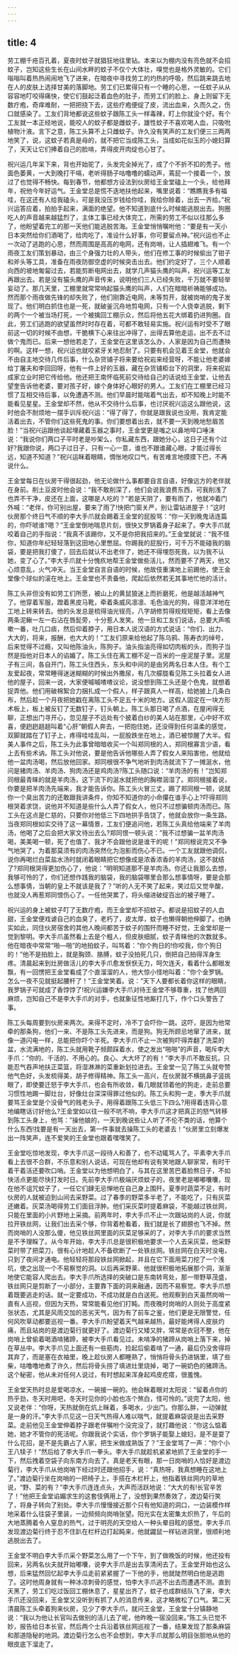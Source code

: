 ```yaml
---
---
---
```

title: 4
---



劳工棚千疮百孔着，夏夜时蚊子就猖狂地往里钻。本来以为棚内没有亮色就不会招蚊子，岂知这些生长在山间水畔的蚊子不仅个大体壮，嗅觉也是格外灵敏的。它们嗡嗡叫着热热闹闹地飞了进来，在暗夜中寻找劳工的灼热的呼吸，然后跳来跳去地在人的皮肤上选择甘美的落脚地。劳工们已累得只有一个睡的心思，一任蚊子从从容容地叮咬得痛快，使它们鼓起泛着血色的肚子，而劳工们的脸上、身上则留下无数疔疱，奇痒难耐，一把把挠下去，这些疗疱便绽了皮，流出血来，久而久之，伤口就感染了。工友们背地都说这些蚊子跟陈工头一样毒辣，盯上你就没个好。有个工友就一本正经地说，能咬人的蚊子都是雌蚊子，雄性蚊子不喜欢喝人血，只吸吮植物汁液。言下之意，陈工头算不上只雌蚊子。许久没有笑声的工友们便三三两两地笑了，说，这蚊子若真是母的，就不把它当成陈工头，当成如花似玉的小媳妇算了，天天让它们捧着自己的脸啃，弄得皮开肉绽也心甘了。

祝兴运几年呆下来，背也开始驼了，头发完全掉光了，成了个不折不扣的秃子。他面色萎黄，一大到晚打干嗝，老听得肠子咕噜噜的蠕动声，蔫屁一个接着一个，放过了也觉得不畅快。每到春节，他都想方设法到伙房给王金堂磕上一个头，给他拜年，祝他今年好运气。王金堂总是慌不迭地扶他起来，嘴里说着：“瞧瞧我多有福哇，在这还有人给我磕头，可是我没压岁钱给你哇，我给你赊着，出去一齐给。”祝兴运答应着，拍拍手起来，满面的绝望。他不知道到底什么时候能逃脱出去。狗圈吃人的声音越来越猛烈了，主体工事已经大体完工，所需的劳工不似以往那么多了，他盼望着完工的那一天他们能逃脱苦海。王金堂悄悄嘱咐他：“要是有一天小日本突然给你们酒喝了，给肉吃了，准设什么好事，你可要留点神。”祝兴运也不止一次动了逃跑的心思，然而周围是高高的电网，还有岗哨，让人插翅难飞。有一个雨夜工友们策划暴动，由三个身强力壮的人带头，他们在修工事的时候偷出了钳子和斧头等工具，准备在雨夜防御空虚的时候突击出去。他们约定好了，三个人顺着向西的坡地匍匐过去，若能剪断电网出去，就学几声猫头鹰的叫声，祝兴运等工友再跟出去。若是没有猫头鹰的声音传来，说明他们三人已经失败，千万就不要轻举妄动了。那几天里，工棚里就常常响起猫头鹰的叫声，人们在暗暗祈祷能够成功。然而那个雨夜做先锋的却失败了，他们刚靠近电网，未等剪开，就被岗哨的鬼子发现了。他们明白抓住也是一死，就破釜沉舟地剪电网，只有一个人侥幸逃脱，剩下的两个一个被当场打死，一个被擒回工棚示众，然后将他五花大绑着扔进狗圈。自此，劳工们逃跑的欲望虽然时时存在着，可都不敢轻易实施。祝兴运有时受不了眼前这一切的时候不由想，干脆横下心来往出冲得了，出得去算他走运，出不去不过做个鬼而已。后来一想他若走了，王金堂在这里该怎么办，人家是因为自己而遭殃的啊。这样一想，祝兴运也就咬紧牙关地忍耐了。只要有机会见着王金堂，他就会不由自主地交待几件后事，什么杂货铺子将来要给祝岩来经营呀，不能让他老婆嫁给丁屠夫和李回回呀，他有一件上好的玉器，藏在杂货铺柜台下的洞里，将来祝岩成家立业时把它传给他。他还把王南怀临死前交待给自己的话说给王金堂，让他去望奎告诉他老婆，要对孩子好，嫁个身体好心眼好的男人。工友们在工棚里已经习惯了互相交待后事，以免遭遇不测。他们早晨时能喘着气出去，却不知晚上时能不能看见星星。王金堂却不然，他从不交待什么后事，也讨厌祝兴运这么跟他说，这时他会不耐烦地一摆手训斥祝兴运：“得了得了，你就是跟我说也没用，我肯定能活着出去，不管你们这些死鬼的事。你们要想着出去，就不要一天到晚地愁眉苦脸！”当祝兴运跟他谈起埋藏着玉器之事时，王金堂更是嗤之以鼻地啐口唾沫说：“我说你们两口子平时老是吵架么，你私藏东西，跟她分心，这日子还有个过好?我跟你说，两口子过日子，只有一心一意，谁也不跟谁藏心眼，才能过得长远，知道不知道？”祝兴运眯着眼睛，惆怅地叹口气，有苦难言地摸摸下巴，不再说什么。

王金堂每日在伙房干得很起劲，他无论做什么事都要自言自语，好像远方的老伴就在身前。削土豆皮时他会说：“我不敢削深了，他们会说我浪费东西，可我削浅了也弄不干净，皮还在上面，这哪是人吃的？”若是天阴了，要有雨了，他就冲着门外喊：“老伴，你可别出屋，要来了雨了!快把门窗关严，别让雷钻进屋子！”这时伙房那个终日气不顺的李大手爪就会踢着王金堂的屁股骂：“你一天到晚鬼话连篇的，你吓唬谁?嗯？”王金堂倒地喘息片刻，很快又罗锅着身子起来了。李大手爪就咬着自己的手指说：“我真不该踢你，又不是你把我招来的。”王金堂就说：“我不怪你，知道你年纪轻轻落到这田地心里憋屈。你踢我的屁股行，可千万不能碰我的脑袋，要是把我打傻了，回去后就认不出老伴了，她还不得埋怨死我，以为我不认她，变了心了。”李大手爪就十分愧疚地帮王金堂做些活儿，然而要不了两天，他又心烦意乱，火气冲天。当王金堂自言自语的时候，他故伎重演地上前踢他，使王金堂像个球似的滚在地上。王金堂也不责备他，爬起后依然若无其事地忙他的活计。

陈工头非但没有如劳工们所愿，被山上的黄鼠狼迷上而折磨死，他是越活越神气了。他穿着军服，蹬着黑皮马靴，牵着条威风凛凛、毛色油光的狗，得意洋洋地在工地上转来转去。他的头发总是梳得油光锃亮，八字胡修剪得规规矩矩，看上去像两条泥鳅一左一右沾在唇髭旁，十分惹人发笑。他一旦和工友们说话，总要大声咳嗽一番，吐几口痰，然后仰着脖子，用日本人说汉语的方式说话：“你们、出力、大大的，将来，报酬，也大大的！”工友们原来给他起了陈乌鸦、陈寿衣的绰号，后来觉得不过瘾，又叫他陈油头，陈狗子。油头指油亮得如切肉板的头，而狗子当然是指他对日本人的谄媚了。陈工头住在离工棚不足一百米的一座泥屋子里。泥屋子有三间，各自开门，陈工头住西头，东头和中间的是由另两名日本人住。有个工友爱起夜，常常睡得迷迷糊糊的时候出外撒尿，有几次艨胧看见陈工头拉着女人进他的屋子，回来一说，大家便嘁嘁喳喳议论，说没想到陈工头还是个色鬼，就想着捉弄他。他们用破棉絮合力捆扎成一个假人，样子跟真人一样高，给她披上几条白布，然后趁一个月夜把她戳在离陈工头不足五十米的地方。这假人固定在一块方形术板上，板上被反钉了无数钉子，钉头朝上。陈工头那日喝了点酒，在屋闲得无聊，正想出门寻开心，忽见屋子不远处有个披着白纱的美人站在那里，心中好不欢喜，便趔趔趄趄叫着“心肝”朝假人奔去，一把抱住她，还没得到任何温柔的感觉，双脚就踏在了钉子上，疼得哇哇乱叫，一屁股跌坐在地上，酒已被惊醒了大半。假美人事件之后，陈工头为此事曾暗暗收买一个叫郑同根的人，郑同根寡言少语，看上去有些术讷。陈工头对他说，要是他告诉他哪些人弄了假女人来陷害他，他就给他一盆肉汤喝，然后放他回家。郑同根很不争气地听到肉汤就流下了一摊涎水，他问是猪肉汤、羊肉汤、狗肉汤还是鸡肉汤?陈工头随口说：“羊肉汤的有！”岂知郑同根最青睐的就是羊肉汤，这下流下的涎水就把他的胸襟洇湿了。郑同根接着说，你要是把羊肉汤先端来，我才能告诉你。陈工头火冒三丈，踢了郑同根一顿，说就你一个臭出苦力的还敢跟我讲条件，你知不知道你的小命攥在谁手心上?吓得郑同根哭着求饶，说他并不知道是些什么人弄了假女人，他只不过想骗顿肉汤而已。陈工头在这点是仁慈的，只要你对他低三下四地拱手告饶了，他就会放你一条生路。当夜郑同根如实交待了这一幕情景，工友们便追问他，若陈工头真给他端来了羊肉汤，他喝了之后会把大家文待出去么?郑同恨一顿头说：”我不过想骗一盆羊肉汤喝，美美喝一顿，死了也值了、我才不会跟他说是谁干的呢！”郑同根说完又不争气地哭了，为着那莫须有的肉汤突然化为泡影而伤心不已。一个工友就跟他调侃，说你再喝烂白菜盐水汤时就闭着眼睛把它想像成是浓香浓香的羊肉汤，这不就结了?郑同根哭得更加伤心了，他说：”明明知道那不是羊肉汤。你还让我那么去想，我够可怜的了，你们还想作践我的脑袋，我的脑袋哪里会那么想事情呀，要是会那么想事倩，当朝的皇上不就该是我了？”听的人无不笑了起来，笑过后又觉辛酸，也就没人再惹郑同恨伤心了。一任他哭累了，将头缩进破绽百出的被子睡了。

祝兴运的身上被蚊子叮了无数疔疱，而王金堂却不招蚊子。都说是招蚊子的人血甜，王金堂便戏谑自己的血臭了，老朽了，皮太厚，蚊子也懒得朝他伸脚了。也确实如此，同住伙房宿舍的其他人晚间都苦于蚊子的围歼而睡不好觉，王金堂却是一觉到黎明。李大手爪虽然看上去是个粗人，但皮肤细腻，蚊子青睐他的次数就多。他在暗夜中常常“啪—啪”的地拍蚊子，叫骂着：”你个拘日的!你咬我，你个狗日的！”他不是拍脸上，就是胸颈、胳膊，蚊子没拍死几只，倒把自己拍得浑身生疼。清晨起来到灶房做活儿的李大手爪愈发恹恹无力，呵欠连夭，看着什么都眼发飘，有一回愣把王金堂看成了个直溜溜的人，他大惊小怪地叫着：”你个金罗锅。怎么一夜不见就挺起腰杆了！”王金堂笑着。说：”天下人要都长着你这样的眼睛，我罗锅子可就成了香饽饽了!祝兴运嫌李大手爪对待王金堂不够尊重，找了他两回麻烦，岂知自己不是李大手爪的对手，也就象征性地厮打几下，作个口头警告了事。

陈工头每周要到伙房来两次。来得不定时，冷不丁会吓你一跳。这吓，是因为他常牵的那条狗，他们一来、不是陈工头先进来，而是狗。狗无所顾忌地窜了进来，就像一道闪电一样，总能把你吓个半死。李大手爪不止一次被狗吓得弄翻了洗菜的盆，水流满地的，陈工头就用靴子频颇踩着水，使之发出“啪啪”的声音，喝斥李大手爪：”你的、千活的、不用心的。良心、大大坏了的有！”李大手爪不敢反抗，只能忍气吞声地扶正菜篮，将湿淋淋的菜重新划拉进去。王金堂一见了陈工头就夸赞他气色好，头发梳得美，胡子修得精神。陈工头一高兴，在伙房就不横挑鼻子竖挑眼了，即使要迁怒于李大手爪，也会有所收敛，看几眼就领着他的狗走，走前总要习惯性地踢一脚灶台，好像灶台深深得罪过他似的。陈工头和狗一走，季大手爪就要骂王金堂是个没骨气的贱老头子，用得着跟陈工头低三下四么?用得着违背心意地编瞎话讨好他么?王金堂如以往一般不吭不响，李大手爪这才把真正的怒气转移到陈工头身上，他骂：”操他娘的，一天到晚说些让人听了不伦不类的话，他算个什么东西!找要是有一天出去，第一件事就去操陈工头的老婆去！”伙房里立刻爆发出一阵笑声，连不爱笑的王金堂也跟着嘿嘿笑了。

王金堂吃惊地发现，李大手爪这一段待人和善了，也不动辄骂人了。平素李大手爪看上去很不合群，不乐意和别人说话，可现在他却有说有笑地跟人聊家常，有时干着干着活还要吹口哨。王金堂以为他想明白了，与其在这里苦巴着脸熬日子，不如快活点更能尽快打发时日。先前李大手爪极端厌烦蚊子的，夜里老是嘟嘟囔囔，现在他不诅咒蚊子了，一任它们肆无忌惮地在自己身上围歼。夏季时蔬菜不足，有时伙房的人就被迫到山间去采野菜。过了春季的野菜多半老了，不能吃了，只有灰菜还嫩着。灰菜汤喝得劳工们面目浮肿。他们采灰菜时提着麻袋，不能越过铁丝网，只能在里面的小片野地上采摘。前两年时，李大手爪不止一次跟站岗的人说，你就拉开铁丝网，让我们出去采个够，你背着枪看着，我们就是长了翅膀也飞不掉。然而岗哨的人没那么傻，他见铁丝网里面的灰菜足够采的了，对李大手爪的要求当然是不予理睬了。从今年开始，李大手爪总是很积极地要求一个人去采灰菜，他采野菜时带了把菜刀，很有心计地趁人不备砍断了一处铁丝网。铁丝网在白天时没电，只到了夜间才通电。他轻轻将那段铁丝网掀起，并且在它下面用菜刀挖了一个浅坑，使之出现一个不易察觉的洞。以后再采野莱、他就很积极地拓展那个洞，渐渐地使它能容人爬出去。李大手爪所选择的突破口是东南转弯处，那一带野草茂盛，铁丝网只是剪断了一小部分，主要靠下面的洞来融通，因而不易察觉。李大手爪想着既要逃走的话。就一定要成功，不成功就是白白送死。他观察到白天虽然岗哨一直有人巡视，但因为天热，常常能看见他们打盹。而夜晚时岗哨的人则处于高度紧张状态，尤其是风雨交加的恶劣天气，因为有了前车之鉴，他们更是无限警觉，任何风吹草动都要巡视一番。李大手爪盼望着天气越来越热，最好能烤得人皮肤灼痛，而且站岗的是渡边菊行就更好了。渡边菊行又矮又胖，常常是衣冠不整，他在岗哨上曾偷着喝酒啃猪蹄，被李大手爪看见过。未啃净的猪蹄从岗哨上落下来，掉在草丛中。李大手爪见上面还有一些筋肉，捡起后偷着啃了一通，最后仍没舍得将其弃了，而是塞在衣袖里，晚上趁伙房人都睡熟了，悄悄将骨头扔进锅里，填了些柴，咕噜噜地煮了许久，然后将骨头捞了填进灶里烧掉，喝了一碗奶色的猪蹄汤。这个秘密，他从未对任何人说过，有时想起来浑身起鸡皮疙瘩，很羞愧。

王金堂天热时总是爱喝凉水，一碗接一碗的。他会眯着眼对太阳说：“留着点你的热乎劲，冬天时用吧，冬天时见你的小脸也冻个煞白，怪可怜的。”说完了太阳，他又说老伴：“你呀，天热就倒在炕上眯着，多喝水，少出门。你那么胖，一动弹就是一身的汗。”李大手爪见这一日天气热得人难以喘气，就提着麻袋说是出去采野菜。走前他见王金堂伸着脖子跟老伴嘱咐个没完没了，就打趣他说：“你这么惦着她，她才不管你的死活呢。你跟我说个实话，你个罗锅子能娶上媳妇，是不是耍了什么花招，是不是先霸占了人家，把生米做成熟饭了？”王金堂骂了一声：“你个小王八犊子！”然后给了李大手爪一拳头。李大手爪就趁机紧紧地抓了王金堂的手一下，然后拽着空袋子向东南方向去了。真是老天有眼，那一日岗哨的人恰好是渡边菊行，李大手爪从他岗哨下经过时还跟他招手，说：“真热呀，我真想睡在这地上了。”渡边菊行坐在岗哨的一把椅子上，手搭在木栏杆上，他指着铁丝网内的草地说，“野、菜的有？”李大手爪连连点头，大声而活跃地说：“大大的有!长官辛苦了！”他把王金堂谄媚求生的这套伎俩用上了，没想到果然奏效了，渡边菊行笑了，将身子转向了别处。李大手爪慢慢接近那个只有他知道的洞口，一边装模作样地采着什么往袋子里装，一边频频向岗哨张望。阳光实在太密集太炽热了，午后的大地蒸腾着令人窒息的热气，过于明亮的天空给人一种头晕目眩的感觉。李大手爪发现渡边菊行终于忍不住趴在栏杆边打起盹来，他就鼹鼠一样钻进洞里，很顺利地逃脱出去了。

王金堂不明白李大手爪采个野菜怎么用了一个下午，到了做晚饭的时候，他还投有回来，另两名伙夫就开始嘟囔，说李大手爪是出去享清闲去了。王金堂开始也这么想，后来猛然回忆起李大手瓜走前紧紧握了一下他的手，他就陡然明白他是逃跑了。这时他周身就有一种冰凉刺骨的感觉，怕李大手爪逃不出去而遭遇不测。直到天黑了，劳工们吃过饭回工棚休息了，星星出齐了，蚊子也成群结队飞了来，李大手爪还没回来，王金堂又没听到有抓了人的消息传来，这才略微松了口气。第二天清晨陈工头牵着狗来伙房，见少了李大手爪，就问王金堂，王金堂十分镇静地说：“我以为他让长官叫去做别的活儿去了呢，他昨晚一宿没回来。”陈工头已觉不妙，报告给日本长官，然后两个士兵沿着铁丝网巡视了一番，结果发现了那条麻袋和那道隐秘的地洞。渡边菊行怎么也不会想到，李大手爪就那么明目张胆地从他的眼皮底下溜走了。